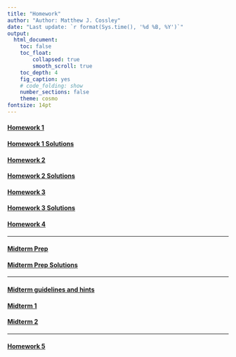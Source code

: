 ```yaml
---
title: "Homework"
author: "Author: Matthew J. Cossley"
date: "Last update: `r format(Sys.time(), '%d %B, %Y')`"
output:
  html_document:
    toc: false
    toc_float:
        collapsed: true
        smooth_scroll: true
    toc_depth: 4
    fig_caption: yes
    # code_folding: show
    number_sections: false
    theme: cosmo
fontsize: 14pt
---
```


#### [Homework 1](homework_1.html)
#### [Homework 1 Solutions](homework_1_solutions.html)
#### [Homework 2](homework_2.html)
#### [Homework 2 Solutions](homework_2_solutions.html)
#### [Homework 3](homework_3.html)
#### [Homework 3 Solutions](homework_3_solutions.html)
#### [Homework 4](homework_4.html)

---

#### [Midterm Prep](midterm_prep.html)
#### [Midterm Prep Solutions](midterm_prep_solutions.html)

---

#### [Midterm guidelines and hints](miterm_guide.html)
#### [Midterm 1](miterm_exam.html)
#### [Midterm 2](miterm_exam_2.html)

---

#### [Homework 5](homework_5.html)
<!-- #### [Homework 6](homework_6.html) -->
<!-- #### [Homework 7](homework_7.html) -->
<!-- #### [Homework 8](homework_8.html) -->
<!-- #### [Homework 9](homework_9.html) -->
<!-- #### [Homework 10](homework_10.html) -->